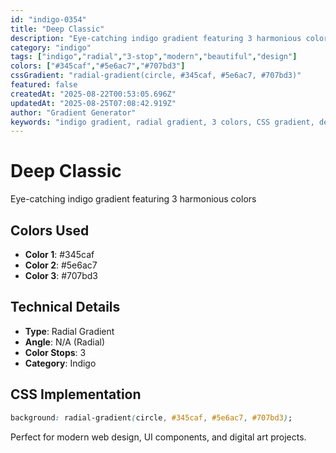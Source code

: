 ```yaml
---
id: "indigo-0354"
title: "Deep Classic"
description: "Eye-catching indigo gradient featuring 3 harmonious colors"
category: "indigo"
tags: ["indigo","radial","3-stop","modern","beautiful","design"]
colors: ["#345caf","#5e6ac7","#707bd3"]
cssGradient: "radial-gradient(circle, #345caf, #5e6ac7, #707bd3)"
featured: false
createdAt: "2025-08-22T00:53:05.696Z"
updatedAt: "2025-08-25T07:08:42.919Z"
author: "Gradient Generator"
keywords: "indigo gradient, radial gradient, 3 colors, CSS gradient, design, #345caf, #5e6ac7, #707bd3"
---
```


# Deep Classic

Eye-catching indigo gradient featuring 3 harmonious colors

## Colors Used
- **Color 1**: #345caf
- **Color 2**: #5e6ac7
- **Color 3**: #707bd3

## Technical Details
- **Type**: Radial Gradient
- **Angle**: N/A (Radial)
- **Color Stops**: 3
- **Category**: Indigo

## CSS Implementation
```css
background: radial-gradient(circle, #345caf, #5e6ac7, #707bd3);
```

Perfect for modern web design, UI components, and digital art projects.
